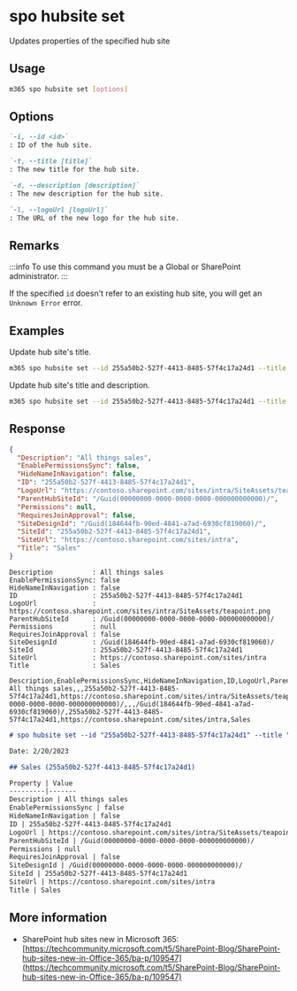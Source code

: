 
# spo hubsite set

Updates properties of the specified hub site

## Usage

```sh
m365 spo hubsite set [options]
```

## Options

```md defintion-list
`-i, --id <id>`
: ID of the hub site.

`-t, --title [title]`
: The new title for the hub site.

`-d, --description [description]`
: The new description for the hub site.

`-l, --logoUrl [logoUrl]`
: The URL of the new logo for the hub site.
```

<Global />

## Remarks

:::info
To use this command you must be a Global or SharePoint administrator.
:::

If the specified `id` doesn't refer to an existing hub site, you will get an `Unknown Error` error.

## Examples

Update hub site's title.

```sh
m365 spo hubsite set --id 255a50b2-527f-4413-8485-57f4c17a24d1 --title Sales
```

Update hub site's title and description.

```sh
m365 spo hubsite set --id 255a50b2-527f-4413-8485-57f4c17a24d1 --title Sales --description "All things sales"
```

## Response

<Tabs>
  <TabItem value="json" label="JSON">

  ```json
  {
    "Description": "All things sales",
    "EnablePermissionsSync": false,
    "HideNameInNavigation": false,
    "ID": "255a50b2-527f-4413-8485-57f4c17a24d1",
    "LogoUrl": "https://contoso.sharepoint.com/sites/intra/SiteAssets/teapoint.png",
    "ParentHubSiteId": "/Guid(00000000-0000-0000-0000-000000000000)/",
    "Permissions": null,
    "RequiresJoinApproval": false,
    "SiteDesignId": "/Guid(184644fb-90ed-4841-a7ad-6930cf819060)/",
    "SiteId": "255a50b2-527f-4413-8485-57f4c17a24d1",
    "SiteUrl": "https://contoso.sharepoint.com/sites/intra",
    "Title": "Sales"
  }
  ```

  </TabItem>
  <TabItem value="text" label="Text">

  ```text
  Description          : All things sales
  EnablePermissionsSync: false
  HideNameInNavigation : false
  ID                   : 255a50b2-527f-4413-8485-57f4c17a24d1
  LogoUrl              : https://contoso.sharepoint.com/sites/intra/SiteAssets/teapoint.png
  ParentHubSiteId      : /Guid(00000000-0000-0000-0000-000000000000)/
  Permissions          : null
  RequiresJoinApproval : false
  SiteDesignId         : /Guid(184644fb-90ed-4841-a7ad-6930cf819060)/
  SiteId               : 255a50b2-527f-4413-8485-57f4c17a24d1
  SiteUrl              : https://contoso.sharepoint.com/sites/intra
  Title                : Sales
  ```

  </TabItem>
  <TabItem value="csv" label="CSV">

  ```csv
  Description,EnablePermissionsSync,HideNameInNavigation,ID,LogoUrl,ParentHubSiteId,Permissions,RequiresJoinApproval,SiteDesignId,SiteId,SiteUrl,Title
  All things sales,,,255a50b2-527f-4413-8485-57f4c17a24d1,https://contoso.sharepoint.com/sites/intra/SiteAssets/teapoint.png,/Guid(00000000-0000-0000-0000-000000000000)/,,,/Guid(184644fb-90ed-4841-a7ad-6930cf819060)/,255a50b2-527f-4413-8485-57f4c17a24d1,https://contoso.sharepoint.com/sites/intra,Sales
  ```

  </TabItem>
  <TabItem value="md" label="Markdown">

  ```md
  # spo hubsite set --id "255a50b2-527f-4413-8485-57f4c17a24d1" --title "Sales" --description "All things sales"

  Date: 2/20/2023

  ## Sales (255a50b2-527f-4413-8485-57f4c17a24d1)

  Property | Value
  ---------|-------
  Description | All things sales
  EnablePermissionsSync | false
  HideNameInNavigation | false
  ID | 255a50b2-527f-4413-8485-57f4c17a24d1
  LogoUrl | https://contoso.sharepoint.com/sites/intra/SiteAssets/teapoint.png
  ParentHubSiteId | /Guid(00000000-0000-0000-0000-000000000000)/
  Permissions | null
  RequiresJoinApproval | false
  SiteDesignId | /Guid(00000000-0000-0000-0000-000000000000)/
  SiteId | 255a50b2-527f-4413-8485-57f4c17a24d1
  SiteUrl | https://contoso.sharepoint.com/sites/intra
  Title | Sales
  ```

  </TabItem>
</Tabs>

## More information

- SharePoint hub sites new in Microsoft 365: [https://techcommunity.microsoft.com/t5/SharePoint-Blog/SharePoint-hub-sites-new-in-Office-365/ba-p/109547](https://techcommunity.microsoft.com/t5/SharePoint-Blog/SharePoint-hub-sites-new-in-Office-365/ba-p/109547)
